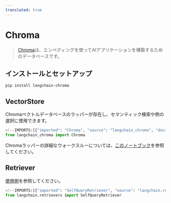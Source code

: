 ```yaml
---
translated: true
---
```


# Chroma

>[Chroma](https://docs.trychroma.com/getting-started)は、エンベディングを使ってAIアプリケーションを構築するためのデータベースです。

## インストールとセットアップ

```bash
pip install langchain-chroma
```

## VectorStore

Chromaベクトルデータベースのラッパーが存在し、セマンティック検索や例の選択に使用できます。

```python
<!--IMPORTS:[{"imported": "Chroma", "source": "langchain_chroma", "docs": "https://api.python.langchain.com/en/latest/vectorstores/langchain_chroma.vectorstores.Chroma.html", "title": "Chroma"}]-->
from langchain_chroma import Chroma
```

Chromaラッパーの詳細なウォークスルーについては、[このノートブック](/docs/integrations/vectorstores/chroma)を参照してください。

## Retriever

[使用例](/docs/integrations/retrievers/self_query/chroma_self_query)を参照してください。

```python
<!--IMPORTS:[{"imported": "SelfQueryRetriever", "source": "langchain.retrievers", "docs": "https://api.python.langchain.com/en/latest/retrievers/langchain.retrievers.self_query.base.SelfQueryRetriever.html", "title": "Chroma"}]-->
from langchain.retrievers import SelfQueryRetriever
```
